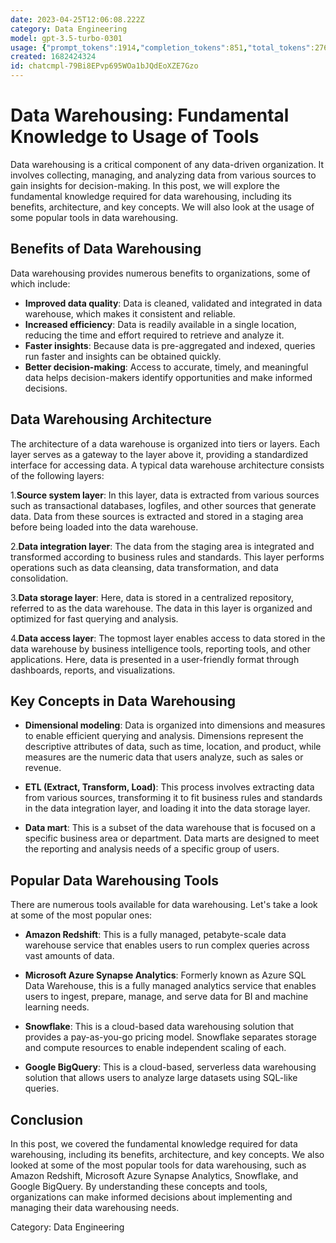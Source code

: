 ```yaml
---
date: 2023-04-25T12:06:08.222Z
category: Data Engineering
model: gpt-3.5-turbo-0301
usage: {"prompt_tokens":1914,"completion_tokens":851,"total_tokens":2765}
created: 1682424324
id: chatcmpl-79Bi8EPvp695WOa1bJQdEoXZE7Gzo
---
```


# Data Warehousing: Fundamental Knowledge to Usage of Tools

Data warehousing is a critical component of any data-driven organization. It involves collecting, managing, and analyzing data from various sources to gain insights for decision-making. In this post, we will explore the fundamental knowledge required for data warehousing, including its benefits, architecture, and key concepts. We will also look at the usage of some popular tools in data warehousing.

## Benefits of Data Warehousing

Data warehousing provides numerous benefits to organizations, some of which include:

- **Improved data quality**: Data is cleaned, validated and integrated in data warehouse, which makes it consistent and reliable.
- **Increased efficiency**: Data is readily available in a single location, reducing the time and effort required to retrieve and analyze it.
- **Faster insights**: Because data is pre-aggregated and indexed, queries run faster and insights can be obtained quickly.
- **Better decision-making**: Access to accurate, timely, and meaningful data helps decision-makers identify opportunities and make informed decisions.

## Data Warehousing Architecture

The architecture of a data warehouse is organized into tiers or layers. Each layer serves as a gateway to the layer above it, providing a standardized interface for accessing data. A typical data warehouse architecture consists of the following layers:

1.**Source system layer**: In this layer, data is extracted from various sources such as transactional databases, logfiles, and other sources that generate data. Data from these sources is extracted and stored in a staging area before being loaded into the data warehouse.

2.**Data integration layer**: The data from the staging area is integrated and transformed according to business rules and standards. This layer performs operations such as data cleansing, data transformation, and data consolidation.

3.**Data storage layer**: Here, data is stored in a centralized repository, referred to as the data warehouse. The data in this layer is organized and optimized for fast querying and analysis.

4.**Data access layer**: The topmost layer enables access to data stored in the data warehouse by business intelligence tools, reporting tools, and other applications. Here, data is presented in a user-friendly format through dashboards, reports, and visualizations.

## Key Concepts in Data Warehousing

- **Dimensional modeling**: Data is organized into dimensions and measures to enable efficient querying and analysis. Dimensions represent the descriptive attributes of data, such as time, location, and product, while measures are the numeric data that users analyze, such as sales or revenue.

- **ETL (Extract, Transform, Load)**: This process involves extracting data from various sources, transforming it to fit business rules and standards in the data integration layer, and loading it into the data storage layer.

- **Data mart**: This is a subset of the data warehouse that is focused on a specific business area or department. Data marts are designed to meet the reporting and analysis needs of a specific group of users.

## Popular Data Warehousing Tools

There are numerous tools available for data warehousing. Let's take a look at some of the most popular ones:

- **Amazon Redshift**: This is a fully managed, petabyte-scale data warehouse service that enables users to run complex queries across vast amounts of data.

- **Microsoft Azure Synapse Analytics**: Formerly known as Azure SQL Data Warehouse, this is a fully managed analytics service that enables users to ingest, prepare, manage, and serve data for BI and machine learning needs.

- **Snowflake**: This is a cloud-based data warehousing solution that provides a pay-as-you-go pricing model. Snowflake separates storage and compute resources to enable independent scaling of each.

- **Google BigQuery**: This is a cloud-based, serverless data warehousing solution that allows users to analyze large datasets using SQL-like queries.

## Conclusion

In this post, we covered the fundamental knowledge required for data warehousing, including its benefits, architecture, and key concepts. We also looked at some of the most popular tools for data warehousing, such as Amazon Redshift, Microsoft Azure Synapse Analytics, Snowflake, and Google BigQuery. By understanding these concepts and tools, organizations can make informed decisions about implementing and managing their data warehousing needs.

Category: Data Engineering